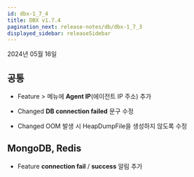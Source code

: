 ```yaml
---
id: dbx-1_7_4
title: DBX v1.7.4
pagination_next: release-notes/db/dbx-1_7_3
displayed_sidebar: releaseSidebar
---
```


2024년 05월 16일

## 공통

- <Status>Feature</Status> <Cmdname sid="side_management" className="uitext" /> &gt; <Cmdname sid="side_agents" className="uitext" /> 메뉴에 **Agent IP**(에이전트 IP 주소) 추가

- <Status>Changed</Status> **DB connection failed** 문구 수정

- <Status>Changed</Status> OOM 발생 시 HeapDumpFile을 생성하지 않도록 수정

## MongoDB, Redis

- <Status>Feature</Status> **connection fail** / **success** 알림 추가